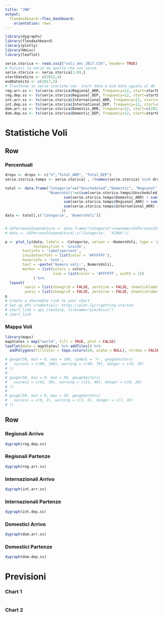 ```yaml
---
title: "JNB"
output: 
  flexdashboard::flex_dashboard:
    orientation: rows
---
```


```r
library(dygraphs)
library(flexdashboard)
library(plotly)
library(Hmisc)
library(leaflet)

serie.storica <- read.csv2("voli_dec_2017.CSV", header= TRUE)
# Pulisci la serie da quello che non serve.
serie.storica <- serie.storica[1:69,]
startDateSito <- c(2012,4)
endDateSito <- c(2017,3)
# Trasforma in serie storiche con  start date e end date uguale al db
reg.arr.ss <- ts(serie.storica$Regional_ARR, frequency=12, start=startDateSito, end=endDateSito)
reg.dep.ss <- ts(serie.storica$Regional_DEP, frequency=12, start=startDateSito, end=endDateSito)
int.arr.ss <- ts(serie.storica$International_ARR, frequency=12, start=startDateSito, end=endDateSito)
int.dep.ss <- ts(serie.storica$International_DEP, frequency=12, start=startDateSito, end=endDateSito)
dom.arr.ss <- ts(serie.storica$Domestic_ARR, frequency=12, start=c(2012,5), end=endDateSito) # non capisco perch? ? sfasato
dom.dep.ss <- ts(serie.storica$Domestic_DEP, frequency=12, start=startDateSito, end=endDateSito)

``` 

Statistiche Voli
===================================== 

Row {data-height=650}
-------------------------------------

### Percentuali
```r
drops <- drops <- c("X","Total_ARR", "Total_DEP")
serie.storica.temps <- serie.storica[ , !(names(serie.storica) %in% drops)]

total <- data.frame("Categorie"=c("Unscheduled","Domestic", "Regional", "International"),
                    "NumeroVoli"=c(sum(serie.storica.temps$Unscheduled_ARR) + sum(serie.storica.temps$Unscheduled_DEP),
                           sum(serie.storica.temps$Domestic_ARR) + sum(serie.storica.temps$Domestic_DEP),
                           sum(serie.storica.temps$Regional_ARR) + sum(serie.storica.temps$Regional_ARR),
                           sum(serie.storica.temps$International_ARR) + sum(serie.storica.temps$International_DEP)
                          ))
data <- total[,c('Categorie', 'NumeroVoli')]


# USPersonalExpenditure <- data.frame("Categorie"=rownames(USPersonalExpenditure), USPersonalExpenditure)
# data <- USPersonalExpenditure[,c('Categorie', 'X1960')]

p <- plot_ly(data, labels = ~Categorie, values = ~NumeroVoli, type = 'pie',
             textposition = 'inside',
        textinfo = 'label+percent',
        insidetextfont = list(color = '#FFFFFF'),
        hoverinfo = 'text',
        text = ~paste('Numero voli:', NumeroVoli),
        marker = list(colors = colors,
                      line = list(color = '#FFFFFF', width = 1))
             ) %>%
  layout(
         xaxis = list(showgrid = FALSE, zeroline = FALSE, showticklabels = FALSE),
         yaxis = list(showgrid = FALSE, zeroline = FALSE, showticklabels = FALSE))
p
# Create a shareable link to your chart
# Set up API credentials: https://plot.ly/r/getting-started
# chart_link = api_create(p, filename="pie/basic")
# chart_link
```


### Mappa Voli

```r
library(maps)
mapStates = map("world", fill = TRUE, plot = FALSE)
leaflet(data = mapStates) %>% addTiles() %>%
  addPolygons(fillColor = topo.colors(10, alpha = NULL), stroke = FALSE) 

# gauge(50, min = 0, max = 100, symbol = '%', gaugeSectors(
#   success = c(80, 100), warning = c(40, 79), danger = c(0, 39)
# ))
# 
# gauge(50, min = 0, max = 50, gaugeSectors(
#   success = c(41, 50), warning = c(21, 40), danger = c(0, 20)
# ))
# 
# gauge(50, min = 0, max = 10, gaugeSectors(
#   success = c(0, 2), warning = c(3, 6), danger = c(7, 10)
# ))
```


Row {.tabset .tabset-fade}
-------------------------------------
    
   
### Regionali Arrivo

```r
dygraph(reg.dep.ss)
```   
 
### Regionali Partenze
    
```r
dygraph(reg.arr.ss)
```


### Internazionali Arrivo
    
```r
dygraph(int.arr.ss)
```
    
### Internazionali Partenze

```r
dygraph(int.dep.ss)
```


### Domestici Arrivo
    
```r
dygraph(dom.arr.ss)

```
    
### Domestici Partenze

```r
dygraph(dom.dep.ss)

```



Previsioni
=====================================     

### Chart 1
    
```r
```
    
### Chart 2

```r
```